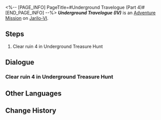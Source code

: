 <%-- [PAGE_INFO]
PageTitle=#Underground Travelogue (Part 4)#
[END_PAGE_INFO] --%>
{{Stub|Dialogue.}}
{{Mission Infobox
|id            = 8012104
|title         = Underground Travelogue (IV)
|image         = <!--Mission Underground Travelogue (Part 4).png-->
|type          = Adventure
|event_name    = 
|chapter       = 
|requirements  = [[Adventure Mission]] ''[[Underground Travelogue (III)]]'' completed
|summary       = <!--official mission summary from Fate's Atlas-->
|characters    = Trailblazer
|startLocation = [[Jarilo-VI]] - [[Great Mine]]
|world         = Jarilo-VI
|area          = Great Mine
|prev          = Underground Travelogue (III)
|next          = Underground Travelogue (V)
|rewards       = Credit*10,000
}}
'''''Underground Travelogue (IV)''''' is an [[Adventure Mission]] on [[Jarilo-VI]].

==Steps==
# Clear ruin 4 in Underground Treasure Hunt

<!--
==Gameplay Notes==

--><!--
==Trial Character==

-->
==Dialogue==
{{Stub Dialogue}}

===Clear ruin 4 in Underground Treasure Hunt===
{{Mission Description|type=adventure|location=Great Mine|Aksay has excavated a new ancient ruin. Continue your treasure hunting journey!}}
{{Dialogue Start}}
:{{tx}}
{{Dialogue End}}

==Other Languages==
{{Other Languages
|en   = Underground Travelogue (IV)
|zhs  = 地城游记•其四
|zht  = 地城遊記•其四
|ja   = 地下遺跡探遊記・四
|ko   = 지하 여행기•4
|es   = Diario de un viaje subterráneo&nbsp;IV
|fr   = Voyage au centre de la terre (IV)
|ru   = Путевые записки из-под земли IV
|th   = บันทึกการเดินทางในเมืองใต้ดิน 4
|vi   = Du Ký Thành Ngầm 4
|de   = Untergrund-Reisebericht (Teil 4)
|id   = Catatan Perjalanan Bawah Tanah (Bagian 4)
|pt   = Diário de Viagem do Subterrâneo (IV)
}}

==Change History==
{{Change History|1.2}}
